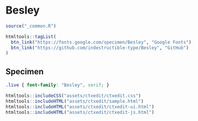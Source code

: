 # Besley

```r
source("_common.R")
```

```r
htmltools::tagList(
  btn_link("https://fonts.google.com/specimen/Besley", "Google Fonts"),
  btn_link("https://github.com/indestructible-type/Besley", "GitHub")
)
```

## Specimen

<link rel="preconnect" href="https://fonts.googleapis.com">
<link rel="preconnect" href="https://fonts.gstatic.com" crossorigin>
<link href="https://fonts.googleapis.com/css2?family=Besley:ital,wght@0,400;0,700;1,400&display=swap" rel="stylesheet">

```css
.live { font-family: "Besley", serif; }
```

```r
htmltools::includeCSS("assets/ctxedit/ctxedit.css")
htmltools::includeHTML("assets/ctxedit/sample.html")
htmltools::includeHTML("assets/ctxedit/ctxedit-ui.html")
htmltools::includeHTML("assets/ctxedit/ctxedit-js.html")
```
